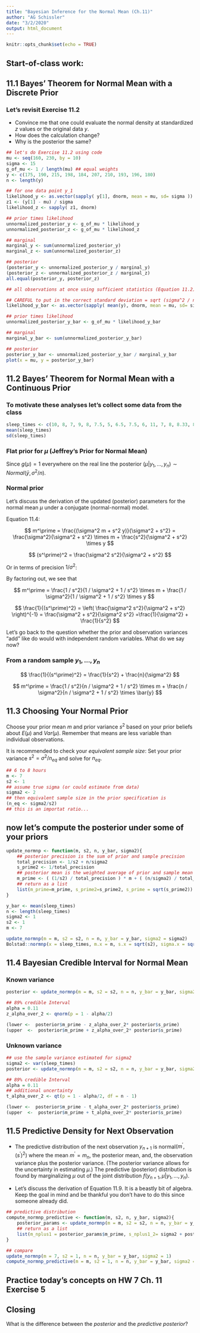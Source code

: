 ```yaml
---
title: "Bayesian Inference for the Normal Mean (Ch.11)"
author: "AG Schissler"
date: "3/2/2020"
output: html_document
---
```


```r
knitr::opts_chunk$set(echo = TRUE)
```

## Start-of-class work:

## 11.1 Bayes’ Theorem for Normal Mean with a Discrete Prior

### Let's revisit Exercise 11.2 

- Convince me that one could evaluate the normal density at standardized $z$ values or the original data $y$.
- How does the calculation change?
- Why is the posterior the same?

```r
## let's do Exercise 11.2 using code
mu <- seq(160, 230, by = 10)
sigma <- 15
g_of_mu <- 1 / length(mu) ## equal weights
y <- c(175, 190, 215, 198, 184, 207, 210, 193, 196, 180)
n <- length(y)

## for one data point y_1
likelihood_y <- as.vector(sapply( y[1], dnorm, mean = mu, sd= sigma ))
z1 <- (y[1] - mu) / sigma
likelihood_z <- sapply( z1, dnorm)

## prior times likelihood
unnormalized_posterior_y <- g_of_mu * likelihood_y
unnormalized_posterior_z <- g_of_mu * likelihood_z

## marginal
marginal_y <- sum(unnormalized_posterior_y)
marginal_z <- sum(unnormalized_posterior_z)

## posterior
(posterior_y <- unnormalized_posterior_y / marginal_y)
(posterior_z <- unnormalized_posterior_z / marginal_z)
all.equal(posterior_y, posterior_z)

## all observations at once using sufficient statistics (Equation 11.2)

## CAREFUL to put in the correct standard deviation = sqrt (sigma^2 / n)
likelihood_y_bar <- as.vector(sapply( mean(y), dnorm, mean = mu, sd= sigma/sqrt(n) ))

## prior times likelihood
unnormalized_posterior_y_bar <- g_of_mu * likelihood_y_bar

## marginal
marginal_y_bar <- sum(unnormalized_posterior_y_bar)

## posterior
posterior_y_bar <- unnormalized_posterior_y_bar / marginal_y_bar
plot(x = mu, y = posterior_y_bar) 
```

## 11.2 Bayes’ Theorem for Normal Mean with a Continuous Prior

### To motivate these analyses let's collect some data from the class

```r
sleep_times <- c(10, 8, 7, 9, 8, 7.5, 5, 6.5, 7.5, 6, 11, 7, 8, 8.33, 8.25, 10, 6, 7, 8.5,8, 9, 9, 8, 9.5, 8, 9, 8.11, 7)
mean(sleep_times)
sd(sleep_times)
```

### Flat prior for $\mu$ (Jeffrey's Prior for Normal Mean)

Since $g(\mu)=1$ everywhere on the real line the posterior $(\mu | y_1, \ldots, y_n) \sim Normal(\bar{y}, \sigma^2 / n)$.

### Normal prior

Let's discuss the derivation of the updated (posterior) parameters for the normal mean $\mu$ under a conjugate (normal-normal) model.

Equation 11.4:

$$
m^\prime = \frac{(\sigma^2 m + s^2 y)}{\sigma^2 + s^2} = \frac{\sigma^2}{\sigma^2 + s^2} \times m + \frac{s^2}{\sigma^2 + s^2} \times y
$$

$$
(s^\prime)^2 = \frac{\sigma^2 s^2}{\sigma^2 + s^2}
$$

Or in terms of precision $1 / \sigma^2$:

By factoring out, we see that 

$$
m^\prime = \frac{1 / s^2}{1 / \sigma^2 + 1 / s^2} \times m + \frac{1 / \sigma^2}{1 / \sigma^2 + 1 / s^2} \times y
$$

$$
\frac{1}{(s^\prime)^2} = \left( \frac{\sigma^2 s^2}{\sigma^2 + s^2} \right)^{-1} = \frac{\sigma^2 + s^2}{\sigma^2 s^2} =\frac{1}{\sigma^2} + \frac{1}{s^2}
$$

Let's go back to the question whether the prior and observation variances "add" like do would with independent random variables. What do we say now?

### From a random sample $y_1, \ldots, y_n$

$$
\frac{1}{(s^\prime)^2} = \frac{1}{s^2} + \frac{n}{\sigma^2}
$$

$$
m^\prime = \frac{1 / s^2}{n / \sigma^2 + 1 / s^2} \times m + \frac{n / \sigma^2}{n / \sigma^2 + 1 / s^2} \times \bar{y}
$$


## 11.3 Choosing Your Normal Prior

Choose your prior mean $m$ and prior variance $s^2$ based on your prior beliefs about $E(\mu)$ and $Var(\mu)$. Remember that means are less variable than individual observations. 

It is recommended to check your *equivalent sample size*: Set your prior variance $s^2 = \sigma^2 / n_{eq}$ and solve for $n_{eq}$.

```r
## 6 to 8 hours
m <- 7
s2 <- 1
## assume true sigma (or could estimate from data)
sigma2 <- 2
## then equivalent sample size in the prior specification is 
(n_eq <- sigma2/s2)
## this is an importat ratio...
```

## now let's compute the posterior under some of your priors

```r
update_normnp <- function(m, s2, n, y_bar, sigma2){
    ## posterior precision is the sum of prior and sample precision
    total_precision <- 1/s2 + n/sigma2
    s_prime2 <- 1/total_precision
    ## posterior mean is the weighted average of prior and sample mean
    m_prime <- ( (1/s2) / total_precision ) * m + ( (n/sigma2) / total_precision ) * y_bar
    ## return as a list
    list(m_prime=m_prime, s_prime2=s_prime2, s_prime = sqrt(s_prime2))
}

y_bar <- mean(sleep_times)
n <- length(sleep_times)
sigma2 <- 1
s2 <- 1
m <- 7

update_normnp(m = m, s2 = s2, n = n, y_bar = y_bar, sigma2 = sigma2)
Bolstad::normnp(x = sleep_times, m.x = m, s.x = sqrt(s2), sigma.x = sqrt(sigma2), plot = TRUE)
```


## 11.4 Bayesian Credible Interval for Normal Mean

### Known variance

```r
posterior <- update_normnp(m = m, s2 = s2, n = n, y_bar = y_bar, sigma2 = sigma2)

## 89% credible Interval
alpha = 0.11
z_alpha_over_2 <- qnorm(p = 1 - alpha/2)

(lower <-  posterior$m_prime - z_alpha_over_2* posterior$s_prime)
(upper  <-  posterior$m_prime + z_alpha_over_2* posterior$s_prime)

```

### Unknown variance


```r

## use the sample variance estimated for sigma2
sigma2 <- var(sleep_times)
posterior <- update_normnp(m = m, s2 = s2, n = n, y_bar = y_bar, sigma2 = sigma2)

## 89% credible Interval
alpha = 0.11
## additional uncertainty
t_alpha_over_2 <- qt(p = 1 - alpha/2, df = n - 1)

(lower <-  posterior$m_prime - t_alpha_over_2* posterior$s_prime)
(upper  <-  posterior$m_prime + t_alpha_over_2* posterior$s_prime)

```

## 11.5 Predictive Density for Next Observation

- The predictive distribution of the next observation $y_{n+1}$ is normal$(m^\prime, (s^\prime)^2)$ where the mean $m^\prime = m_n$, the posterior mean, and, the observation variance plus the posterior variance. (The posterior variance  allows for the uncertainty in estimating $\mu$.) The predictive (posterior) distribution is found by marginalizing $\mu$ out of the joint distribution $f(y_{n+1}, \mu | y_1, \ldots, y_n)$.

- Let's discuss the derivation of Equation 11.9. It is a beastly bit of algebra. Keep the goal in mind and be thankful you don't have to do this since someone already did.

```r
## predictive distribution
compute_normnp_predictive <- function(m, s2, n, y_bar, sigma2){
    posterior_params <- update_normnp(m = m, s2 = s2, n = n, y_bar = y_bar, sigma2 = sigma2)
    ## return as a list
    list(m_nplus1 = posterior_params$m_prime, s_nplus1_2= sigma2 + posterior_params$s_prime2)
}

## compare
update_normnp(m = 7, s2 = 1, n = n, y_bar = y_bar, sigma2 = 1)
compute_normnp_predictive(m = m, s2 = 1, n = n, y_bar = y_bar, sigma2 = 1 )

```

## Practice today's concepts on HW 7 Ch. 11 Exercise 5

## Closing

What is the difference between the *posterior* and the *predictive posterior*?
